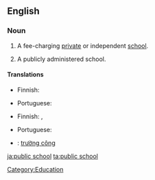 ==English==

===Noun===
{{en-noun|sg=[[public]] [[school]]}}

# {{British}} A fee-charging [[private]] or independent [[school]].
# {{North America}} A publicly administered school.

====Translations====
{{trans-top|private school}}
* Finnish: {{t-|fi|yksityiskoulu}}
{{trans-mid}}
* Portuguese: {{t|pt|escola particular}}
{{trans-bottom}}

{{trans-top|publicly administered school}}
* Finnish: {{t+|fi|yleinen}} {{t+|fi|koulu}},  {{t+|fi|peruskoulu}}
{{trans-mid}}
* Portuguese: {{t|pt|escola pública}}
{{trans-bottom}}

{{checktrans-top}}
* {{ttbc|Vietnamese}}: [[trường công]]
{{trans-bottom}}

[[Category:Education]]

[[ja:public school]]
[[ta:public school]]